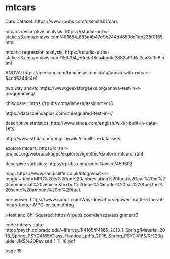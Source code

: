 # mtcars

Cars Dataset: https://www.rpubs.com/dksmith01/cars

mtcars descriptive analysis: https://rstudio-pubs-static.s3.amazonaws.com/481654_883a4b47c9b244d4859dd1db235f0165.html

mtcars: regression analysis: https://rstudio-pubs-static.s3.amazonaws.com/156794_e6ddaf8ca4ac4c2882a91dfa2ca8e3e8.html

ANOVA: https://medium.com/humansystemsdata/anova-with-mtcars-54dd6344c4e1

two way anova: https://www.geeksforgeeks.org/anova-test-in-r-programming/

chisquare : https://rpubs.com/daheza/assignment3

https://datascienceplus.com/chi-squared-test-in-r/

descriptive statistics: http://www.sthda.com/english/wiki/r-built-in-data-sets

http://www.sthda.com/english/wiki/r-built-in-data-sets


explore mtcars: https://cran.r-project.org/web/packages/explore/vignettes/explore_mtcars.html

descrpive statistics:  https://rpubs.com/rpubsNovice/459602

mpg: https://www.sandicliffe.co.uk/blog/what-is-mpg#:~:text=MPG%20is%20an%20abbreviation%20for,a%20car%20or%20commercial%20vehicle.&text=If%20one%20model%20has%20fuel,the%20same%20amount%20of%20fuel.

horseower: https://www.quora.com/Why-does-horsepower-matter-Does-it-mean-better-MPG-or-something

 t-test and Chi Squared: https://rpubs.com/daheza/assignment3
 
 code mtcars data : http://psych.colorado.edu/~lharvey/P4165/P4165_2018_1_Spring/Material_2018_Spring_PSYC4165/Class_Handout_pdfs_2018_Spring_PSYC4165/R%20guide_JMS%20Revised_1_11_18.pdf
 
 page 15